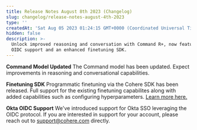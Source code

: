 ```yaml
---
title: Release Notes August 8th 2023 (Changelog)
slug: changelog/release-notes-august-4th-2023
type: ''
createdAt: 'Sat Aug 05 2023 01:24:15 GMT+0000 (Coordinated Universal Time)'
hidden: false
description: >-
  Unlock improved reasoning and conversation with Command R+, now featuring Okta
  OIDC support and an enhanced finetuning SDK.
---
```

**Command Model Updated**
The Command model has been updated. Expect improvements in reasoning and conversational capabilities.

**Finetuning SDK**
Programmatic finetuning via the Cohere SDK has been released. Full support for the existing finetuning capabilites along with added capabilities such as configuring hyperparameters. [Learn more here.](/docs/fine-tuning-with-the-python-sdk)

**Okta OIDC Support** 
We've introduced support for Okta SSO leveraging the OIDC protocol. If you are interested in support for your account, please reach out to [support@cohere.com](mailto:support@cohere.com) directly.
